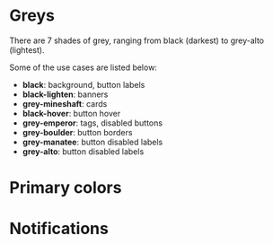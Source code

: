 
<Meta title="Foundations/Colors" />

# Greys

There are 7 shades of grey, ranging from black (darkest) to grey-alto (lightest).

Some of the use cases are listed below:

- **black**: background, button labels
- **black-lighten**: banners
- **grey-mineshaft**: cards
- **black-hover**: button hover
- **grey-emperor**: tags, disabled buttons
- **grey-boulder**: button borders
- **grey-manatee**: button disabled labels
- **grey-alto**: button disabled labels

<ColorPalette>
  <ColorItem
    title="Greys"
    subtitle="Some of the greys"
    colors={{
      black: foundations.black,
      'black-lighten': foundations['black-lighten'],
      'grey-mineshaft': foundations['grey-mineshaft'],
      'black-hover': foundations['black-hover'],
      'grey-emperor': foundations['grey-emperor'],
      'grey-boulder': foundations['grey-boulder'],
      'grey-manatee': foundations['grey-manatee'],
      'grey-alto': foundations['grey-alto'],
      white: foundations.white,
    }}
  />
</ColorPalette>

# Primary colors

<ColorPalette>
  <ColorItem title="Yellow" subtitle="yellow" colors={[foundations['yellow']]} />
  <ColorItem title="Yellow" subtitle="yellow-darken" colors={[foundations['yellow-darken']]} />
</ColorPalette>

# Notifications

<ColorPalette>
  <ColorItem title="Green" subtitle="green" colors={[foundations.green]} />
  <ColorItem title="Red" subtitle="red" colors={[foundations.red]} />
  <ColorItem title="Orange" subtitle="orange" colors={[foundations.orange]} />
</ColorPalette>
